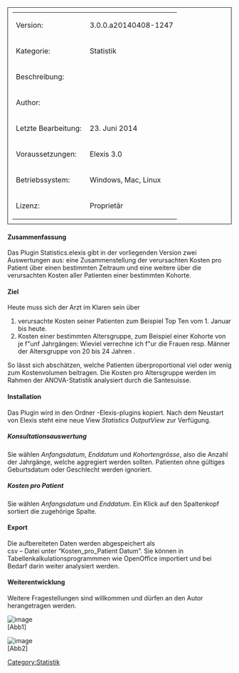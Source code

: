 [[Category:Statistik]]



<table style="width:100%; border: 1px solid; padding: 10px">
	
	<tr>
		<td>Version:</td>
		<td>3.0.0.a20140408-1247</td>
	</tr>
	<tr>
		<td style="width:150px;">Kategorie:</td>
		<td>Statistik</td>
	</tr>
	<tr>
		<td>Beschreibung:</td>
		<td></td>
	</tr>
	<tr>
		<td>Author:</td>
		<td></td>
	</tr>
	<tr>
		<td>Letzte Bearbeitung:</td>
		<td>23. Juni 2014</td>
	</tr>
	<tr>
		<td>Voraussetzungen:</td>
		<td>Elexis 3.0</td>
	</tr>
	<tr>
		<td>Betriebssystem:</td>
		<td>Windows, Mac, Linux</td>
	</tr>
	<tr>
		<td>Lizenz:</td>
		<td>Proprietär</td>
	</tr>
</table>



==== Zusammenfassung ====

Das Plugin Statistics.elexis gibt in der vorliegenden Version zwei Auswertungen aus: eine Zusammenstellung der verursachten Kosten pro Patient über einen bestimmten Zeitraum und eine weitere über die verursachten Kosten aller Patienten einer bestimmten Kohorte.

==== Ziel ====

Heute muss sich der Arzt im Klaren sein über

# verursachte Kosten seiner Patienten zum Beispiel Top Ten vom 1. Januar bis heute.
# Kosten einer bestimmten Altersgruppe, zum Beispiel einer Kohorte von je f&quot;unf Jahrgängen: Wieviel verrechne ich f&quot;ur die Frauen resp. Männer der Altersgruppe von 20 bis 24 Jahren .

So lässt sich abschätzen, welche Patienten überproportional viel oder wenig zum Kostenvolumen beitragen. Die Kosten pro Altersgruppe werden im Rahmen der ANOVA-Statistik analysiert durch die Santesuisse.

==== Installation ====

Das Plugin wird in den Ordner -Elexis-plugins kopiert. Nach dem Neustart von Elexis steht eine neue View ''Statistics OutputView'' zur Verfügung.

===== Konsultationsauswertung =====

Sie wählen ''Anfangsdatum'', ''Enddatum'' und ''Kohortengrösse'', also die Anzahl der Jahrgänge, welche aggregiert werden sollten. Patienten ohne gültiges Geburtsdatum oder Geschlecht werden ignoriert.

===== Kosten pro Patient =====

Sie wählen ''Anfangsdatum'' und ''Enddatum''. Ein Klick auf den Spaltenkopf sortiert die zugehörige Spalte.

==== Export ====

Die aufbereiteten Daten werden abgespeichert als<br />
 csv – Datei unter “Kosten_pro_Patient Datum”. Sie können in Tabellenkalkulationsprogrammmen wie OpenOffice importiert und bei Bedarf darin weiter analysiert werden.

==== Weiterentwicklung ====

Weitere Fragestellungen sind willkommen und dürfen an den Autor herangetragen werden.

[[File:Waelti.statistics/kohorte.png|image]]<br />
 [Abb1]

[[File:Waelti.statistics/patient.png|image]]<br />
 [Abb2]